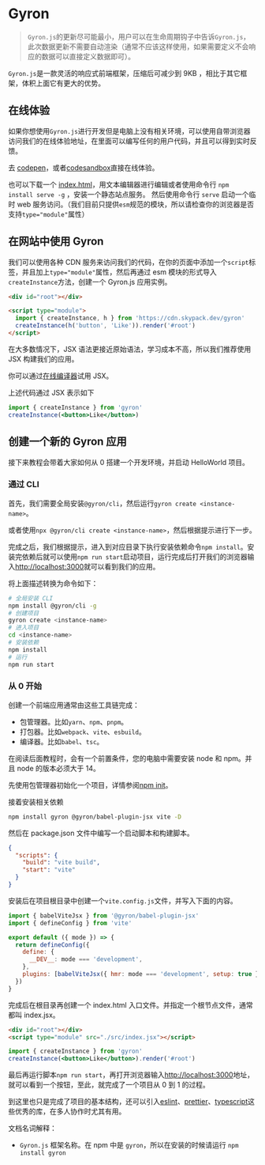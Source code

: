 # Gyron

> `Gyron.js`的更新尽可能最小，用户可以在生命周期钩子中告诉`Gyron.js`，此次数据更新不需要自动渲染（通常不应该这样使用，如果需要定义不会响应的数据可以直接定义数据即可）。

`Gyron.js`是一款灵活的响应式前端框架，压缩后可减少到 9KB ，相比于其它框架，体积上面它有更大的优势。

## 在线体验

如果你想使用`Gyron.js`进行开发但是电脑上没有相关环境，可以使用自带浏览器访问我们的在线体验地址，在里面可以编写任何的用户代码，并且可以得到实时反馈。

去 [codepen](https://codepen.io/linkontoask/embed/ExQNxGR?default-tab=js%2Cresult&editable=true)，或者[codesandbox](https://codesandbox.io/s/gyron-ckwixo?file=/src/index.tsx)直接在线体验。

也可以下载一个 [index.html](https://github.com/Linkontoask/gyron/blob/master/packages/runtime/example/index.html)，用文本编辑器进行编辑或者使用命令行 `npm install serve -g` ，安装一个静态站点服务。
然后使用命令行 `serve` 启动一个临时 web 服务访问。（我们目前只提供`esm`规范的模块，所以请检查你的浏览器是否支持`type="module"`属性）

## 在网站中使用 Gyron

我们可以使用各种 CDN 服务来访问我们的代码，在你的页面中添加一个`script`标签，并且加上`type="module"`属性，然后再通过 esm 模块的形式导入`createInstance`方法，创建一个 Gyron.js 应用实例。

```html
<div id="root"></div>

<script type="module">
  import { createInstance, h } from 'https://cdn.skypack.dev/gyron'
  createInstance(h('button', 'Like')).render('#root')
</script>
```

在大多数情况下，JSX 语法更接近原始语法，学习成本不高，所以我们推荐使用 JSX 构建我们的应用。

你可以通过[在线编译器](https://codesandbox.io/s/gyron-ckwixo?file=/src/index.tsx)试用 JSX。

上述代码通过 JSX 表示如下

```jsx
import { createInstance } from 'gyron'
createInstance(<button>Like</button>)
```

## 创建一个新的 Gyron 应用

接下来教程会带着大家如何从 0 搭建一个开发环境，并启动 HelloWorld 项目。

### 通过 CLI

首先，我们需要全局安装`@gyron/cli`，然后运行`gyron create <instance-name>`。

或者使用`npx @gyron/cli create <instance-name>`，然后根据提示进行下一步。

完成之后，我们根据提示，进入到对应目录下执行安装依赖命令`npm install`。安装完依赖后就可以使用`npm run start`启动项目，运行完成后打开我们的浏览器输入[http://localhost:3000](http://localhost:3000)就可以看到我们的应用。

将上面描述转换为命令如下：

```bash
# 全局安装 CLI
npm install @gyron/cli -g
# 创建项目
gyron create <instance-name>
# 进入项目
cd <instance-name>
# 安装依赖
npm install
# 运行
npm run start
```

### 从 0 开始

创建一个前端应用通常由这些工具链完成：

- 包管理器。比如`yarn`、`npm`、`pnpm`。
- 打包器。比如`webpack`、`vite`、`esbuild`。
- 编译器。比如`babel`、`tsc`。

在阅读后面教程时，会有一个前置条件，您的电脑中需要安装 node 和 npm。并且 node 的版本必须大于 14。

先使用包管理器初始化一个项目，详情参阅[npm init](https://docs.npmjs.com/cli/v8/commands/npm-init)。

接着安装相关依赖

```bash
npm install gyron @gyron/babel-plugin-jsx vite -D
```

然后在 package.json 文件中编写一个启动脚本和构建脚本。

```json filename=package.json
{
  "scripts": {
    "build": "vite build",
    "start": "vite"
  }
}
```

安装后在项目根目录中创建一个`vite.config.js`文件，并写入下面的内容。

```javascript filename=vite.config.js
import { babelViteJsx } from '@gyron/babel-plugin-jsx'
import { defineConfig } from 'vite'

export default ({ mode }) => {
  return defineConfig({
    define: {
      __DEV__: mode === 'development',
    },
    plugins: [babelViteJsx({ hmr: mode === 'development', setup: true })],
  })
}
```

完成后在根目录再创建一个 index.html 入口文件。并指定一个根节点文件，通常都叫 index.jsx。

```html filename=index.html
<div id="root"></div>
<script type="module" src="./src/index.jsx"></script>
```

```jsx filename=src/index.jsx
import { createInstance } from 'gyron'
createInstance(<button>Like</button>).render('#root')
```

最后再运行脚本`npm run start`，再打开浏览器输入[http://localhost:3000](http://localhost:3000)地址，就可以看到一个按钮，至此，就完成了一个项目从 0 到 1 的过程。

到这里也只是完成了项目的基本结构，还可以引入[eslint](https://eslint.org/docs/user-guide/getting-started)、[prettier](https://prettier.io/docs/en/install.html)、[typescript](https://www.typescriptlang.org/)这些优秀的库，在多人协作时尤其有用。

文档名词解释：

- `Gyron.js` 框架名称。在 npm 中是 `gyron`，所以在安装的时候请运行 `npm install gyron`
